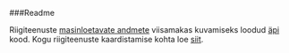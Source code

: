 ###Readme

Riigiteenuste [masinloetavate andmete](https://www.riigiteenused.ee/api/et/all "https://www.riigiteenused.ee/api/et/all") viisamakas kuvamiseks loodud [äpi](https://ristohinno.shinyapps.io/Riigiteenused_dashboard "https://ristohinno.shinyapps.io/Riigiteenused_dashboard") kood. Kogu riigiteenuste kaardistamise kohta loe [siit](https://github.com/MKM-ITAO/riigiteenused "https://github.com/MKM-ITAO/riigiteenused"). 